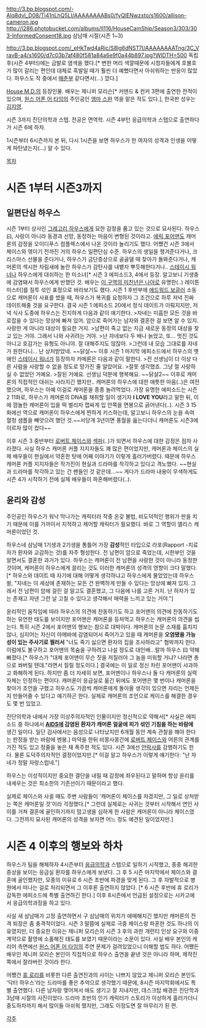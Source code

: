 http://3.bp.blogspot.com/-Alq8dvl_D08/Ti41nLhQ5LI/AAAAAAAABs0/fyQlENwzxto/s1600/allison-cameron.jpg
http://i286.photobucket.com/albums/ll116/HouseCamShip/Season3/303/303-InformedConsent18.jpg
삼남매 시절(시즌 1~3)

http://3.bp.blogspot.com/_eHkTwd4aRic/S8lg6dNST7I/AAAAAAAATng/3C_VravB-a4/s1600/d7c03b7af480f581a84a6e9f0a44b897.jpg?WIDTH=500
독립 후(시즌 4부터)에는 금발로 염색을 했다.[* 변한 머리 색깔때문에 시청자들에게 호불호가 많이 갈리는 편인데 대체로 흑발일 때가 훨씬 더 예뻤다면서 아쉬워하는 반응이 많았다. 하우스도 작 중에서 [[매춘부]] 같다면서(...) 깠다.]

[[House M.D.]]의 등장인물. 배우는 제니퍼 모리슨[* 커맨드 & 컨커 3편에 출연한 전적이 있으며, [[원스 어폰 어 타임]]의 주인공인 [[엠마 스완]] 역을 맡은 적도 있다.], 한국판 성우는 [[김지영]].

시즌 3까지 진단의학과 스텝. 전공은 면역학. 시즌 4부턴 응급의학과 스탭으로 출연하다가 시즌 6에 하차.

1시즌부터 6시즌까지 본 뒤, 다시 1시즌을 보면 하우스가 한 여자의 성격과 인생을 어떻게 파탄냈는지(...) 알 수 있다.

[[목차]]
= 시즌 1부터 시즌3까지 =
== 일편단심 하우스 ==
시즌 1부터 상사인 [[그레고리 하우스]]에게 묘한 감정을 품고 있는 것으로 묘사된다. 하우스 曰, 사랑이 아니라 동경과 선망, 동정하는 마음이 변형된 것이라고. [[에릭 포어맨]]도 캐머론의 감정을 오이디푸스 컴플렉스에서 나온 것이라 놀리기도 했다. 어쨌건 시즌 3에서 체이스와 엮이기 전까진 거의 하우스 일편단심 수준. 하우스의 생일을 챙겨준다거나, 크리스마스 선물을 준다거나, 하우스가 금단증상으로 골골댈 때 찾아가 돌봐준다거나, 캐머론의 섹시한 차림새에 놀란 하우스가 감탄사를 내뱉자 뿌듯해한다거나.. [[스테이시 워너]]나 하우스에게 대쉬하는 한 미소녀[* 시즌 3 에피소드3, 4에서 등장. 알고보니 기생충에 감염돼서 하우스에게 반했던 것. 배우는 [[이 구역의 미친년은 나야]]로 유명한(..) 레이튼 미스터]를 질투 섞인 표정으로 바라보기도 했다. 
시즌 1 후반부에 [[에드워드 보글러]] 소동으로 캐머론이 사표를 썼을 때, 하우스가 복귀를 요청하자 그 조건으로 하루 저녁 진짜 데이트해줄 것을 요구한다. 결국 시즌 1 에피소드 20에서 정식 데이트가 이뤄지지만, 저녁 식사 도중에 하우스는 진지하게 다음과 같이 얘기한다.
>자네는 미흡한 모든 것을 바로잡을 수 있다는 망상에 빠져 있어. 암으로 죽어가는 남자와 결혼한 걸 보면 알 수 있지. 사랑한 게 아니라 대상이 필요한 거지.
>남편이 죽고 없는 지금 새로운 동정의 대상을 찾고 있는 거야. 그래서 나와 사귀려는 거야.
>난 자네보다 두 배나 늙었고, 또... 멋진 것도 아니고 호감가는 유형도 아니야. 잘 대해주지도 않잖아. 
>그런데 내 모습 그대로를 자네가 원한다니... 난 상처받았네.
~~닭살~~
이후 시즌 1 마지막 에피소드에서 하우스의 옛 애인 [[스테이시 워너]]가 등장하자 카메론은 다음과 같이 말한다.
>전 선생님이 더 이상 다른 사람을 사랑할 수 없을 정도로 망가진 줄 알았어요.
>잘못 생각했죠. 그냥 절 사랑하실 수 없었던 거예요.
>잘된 거예요. 선생님 덕분에 행복해요.
~~닭살2~~
이후로 캐머론의 직접적인 대쉬는 사라지긴 했지만.. 캐머론의 하우스에 대한 애틋한 마음(..)은 여전했으며, 하우스는 아예 이걸로 캐머론을 종종 놀려먹었다. 가장 유명한 에피소드는 시즌 2 11화로, 하우스가 캐머론의 DNA를 채취할 일이 생기자 '''I LOVE YOU'''라고 말한 뒤, 이에 깜놀한 캐머론이 입을 떡 벌리자 잽싸게 입 안쪽을 면봉으로 긁어낸다(..). 
시즌 3 15화에선 역으로 캐머론이 하우스에게 찐하게 키스하는데, 알고보니 하우스의 눈을 속여 혈청 샘플을 빼앗으려 했던 것.~~서당개 3년이면 풍월을 읊는다더니 캐머론도 시즌3에 이르자 많이 컸다~~

이후 시즌 3 중반부터 [[로버트 체이스]]와 [[섹파]](..)가 되면서 하우스에 대한 감정은 점차 사라졌다. 사실 하우스 캐머론 커플 지지자들도 꽤 많은 편이었지만, 캐머론과 체이스의 실제 배우들이 현실에서 약혼한 탓에 어째 이야기가 이렇게 흘러가버렸다. 때문에 하우스 캐머론 커플 지지자들은 작가진이 현실과 드라마를 착각하고 있다고 격노했다. ~~현실과 드라마를 착각하고 있는 건 팬들인 것 같은데...~~
게다가 드라마 내용이 무색하게도 시즌 4가 시작하기 전에 실제 배우들이 파혼해버렸다(..).

== 윤리와 감성 ==
주인공인 하우스가 워낙 막나가는 캐릭터라 작중 온갖 불법, 비도덕적인 행위가 판을 치기 때문에 이를 가까이서 지적하고 제어할 캐릭터가 필요했다. 바로 그 역할이 앨리스 캐머론이었던 것. 

하우스네 삼남매 1기생과 2기생을 통틀어 가장 '''감성'''적인 타입으로 라포(Rapport -치료자가 환자와 교감하는 것)를 자주 형성한다. 전 남편이 암으로 죽었는데, 시한부인 것을 알면서도 결혼한 과거가 있다. 하우스는 캐머론이 전 남편을 사랑한 것이 아니라 동정한 것이며, 케머론이 하우스에게 끌리는 것도 이러한 캐머론의 성격의 영향이 크다 말했다.[* 하우스와 데이트 때 자기에 대해 어떻게 생각하냐고 하우스에게 물었었는데 하우스 왈, "자네는 이 세상에 존재하는 모든 건 완벽하게 만들 수 있다는 망상에 빠져 있지. 그래서 전 남편이 암에 걸린 걸 알고도 결혼했고, 그 다음에 나를 고른 거지. 난 하자가 있는 존재고 자넨 그런 날 고칠 수 있다고 생각해서 매력을 느끼고 있는 거야."]

윤리적인 움직임에 따라 하우스의 의견에 찬동하기도 하고 포어맨의 의견에 찬동하기도 하는 유연한 태도를 보이지만 포어맨은 캐머론을 등처먹고 하우스는 캐머론의 의견을 씹는다. 특히 시즌 2에서 포어맨의 행보는 참으로 대박이다. 캐머론의 논문 소재를 훔치지 않나, 심지어는 자신이 아메바에 감염되어서 죽어가고 있을 때 캐머론을 '''오염됐을 가능성이 있는 주사기로 찔러서''' "너도 죽기 싫으면 환자의 집을 조사하라고" 협박까지 한다. 이럼에도 불구하고 포어맨의 목숨을 구하려고 나설 정도로 대인배...랄까 하우스 曰 약해빠졌다.[* 하우스가 "대체 포어맨이 무슨 짓을 저질러야 그 놈을 미워할 거냐? 나라면 총으로 쏴버릴 텐데."라면서 질릴 정도이다.] 결국에는 이 일로 정신 차린 포어맨이 사과하고 화해하게 된다.
하지만 좀 더 자세히 보면, 포어맨이나 하우스나 둘 다 캐머론의 실력 자체는 인정하는 편이다. 캐머론이 응급실로 옮긴 뒤에도 포어맨은 몇 번이나 캐머론을 찾아가 조언을 구했고 하우스도 가끔씩 캐머론에게 돌아올 생각이 있으면 자리는 언제든지 만들어줄 수 있다고 얘기하곤 한다. 실제로 캐머론의 조언으로 케이스를 해결한 경우도 몇 번 있었고. 

진단의학과 내에서 가장 이상주의자적인 인물이지만 정신적으로 약해서[* 사실은 에피소드 중 하나에서 '''[[AIDS]]에 감염된 환자가 캐머론 얼굴에 피가 섞인 기침을 하는 바람에''' 생긴 일이다. 일단 검사에서는 음성으로 나타났지만 6개월 동안 계속 관찰을 해야 한다는 판정을 받는 바람에 멘붕.] 마약을 한뒤 비몽사몽간에 [[로버트 체이스]]와 어른의 관계를 가진 적도 있고 정줄을 놓은 채 폭주한 적도 있다. 시즌 3에선 [[안락사]]를 감행하기도 한다. 물론 도덕주의자적인 결정이었지만.[* 이걸 알고 하우스가 이렇게 얘기한다: "난 자네가 정말 자랑스럽네."]

하우스는 이성적이지만 중요한 결단을 내릴 때 감정에 좌우된다고 말하며 항상 윤리를 내세우는 것은 최소한의 기준선이기 때문이라고 했다.

실제로 체이스와 사귈 때도 주변 사람들이 '캐머론이 체이스를 차겠지만, 그 일로 상처받는 쪽은 캐머론일 것'이라 걱정했다.[* 그런데 실제로는 사귀는 것부터 시작해서 연인 사이를 거쳐 결혼에 골인하기까지 맘고생을 심하게 한 사람은 캐머론이 아니라 체이스였다. 그전까지 묘사된 캐머론의 성격을 보자면 어느 정도 예견된 일이었지만.]

= 시즌 4 이후의 행보와 하차 =
하우스가 팀을 해체하자 4시즌부터 [[응급실|응급의학과]] 스텝으로 일하기 시작했고, 종종 해괴한 증상을 보이는 응급실 환자를 하우스에게 보낸다. 그 후 5 시즌 마지막에서 체이스와 결혼에 골인했지만, 모종의 이유로 6 시즌 초반에 파경을 맞게 된다. 그 후 자발적으로 병원에서 떠나는 걸로 처리되면서 그 이후론 출연하지 않았다. [* 6 시즌 후반에 휴 로리가 감독한 에피소드에 특별 출연하긴 한다.] 이후 8시즌에서 언급된 설정으로는 시카고에서 응급의학과장을 하고 있다.

사실 새 삼남매가 고정 출연하면서 구 삼남매의 위치가 애매해지긴 했지만 캐머론의 전격 퇴장은 좀 충격적이었다. 시즌 3 말쯤에 실제로 극중 체이스랑 파혼한 것도 하나의 이유였지만, 더 중요한 이유는 제니퍼 모리슨의 시즌 3 후의 과한 개런티 인상 요구와 이중계약으로 촬영에 소홀해진 태도를 보였기 때문이라는 소문이 있다. 사실 배우 본인의 캐리어 측면에선 [[원스 어폰 어 타임]]의 주연 문제가 걸려있었으니 이해할 법도 하다. 어쨌든 배우인 제니퍼 모리슨 본인이 직접적으로 하우스 출연을 끝낸 것은 아니라 하며, 제작진 쪽에서 잘라버린 것이라 한다. 

어쨌건 [[휴 로리]]를 비롯한 다른 출연진과의 사이는 나쁘지 않았고 제니퍼 모리슨 본인도 '닥터 하우스'라는 드라마를 좋은 추억으로 생각했기 때문에, 8시즌 마지막회에서도 특별 출연했다. 다른 남자랑 맺어져서 애도 생기고 잘 지내지만, 데스크탑 배경은 진단학과 3남매 시절의 사진이었다. 드라마 초반의 인기 캐릭터가 스토리가 이상하게 흘러가더니 중도하차까지 해서 많이들 아쉬워 했지만, 그래도 이정도면 잘 마무리가 된 편.

[[각주]]
